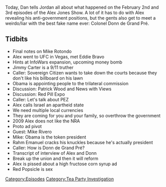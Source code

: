 {{DEFAULTSORT:
    #_EPISODE_0166:February 2-3, 2009
}}{{Episode
    | title             = February 2-3, 2009
    | caption           = [https://knowledgefight.libsyn.com/knowledge-fight-feb-2-3-2009 Listen to this episode on Libsyn]
    | episodeNumber     = 166
    | length            = 01:52:54
    | airDate           = June 4, 2018
    | coverageStartDate = February 2, 2009
    | coverageEndDate   = February 3, 2009
    | episodeType       = [[:Category:Tea Party Investigation|Tea Party Investigation]]
    | appearance        = [[Eddie Bravo]], [[Patrick Wood]], [[Mike Rivero]], [[Donn de Grand Pré]]
    | oocDrop           = I'm just average intelligence; I have brain damage; I have a chemical lobotomy
    | previousEpisode   = [[165: Rotondo, Round 2]]
    | nextEpisode       = [[167: February 4-5, 2009]]
}}

{{Stub}}

Today, Dan tells Jordan all about what happened on the February 2nd and 3rd episodes of the Alex Jones Show. A lot of it has to do with Alex revealing his anti-government positions, but the gents also get to meet a weirdo/liar with the best fake name ever: Colonel Donn de Grand Pré.

==Tidbits==

*Final notes on Mike Rotondo
*Alex went to UFC in Vegas, met Eddie Bravo
*Hints at InfoWars expansion, upcoming money bomb
*Jimmy Carter is a 9/11 truther
*Caller: Sovereign Citizen wants to take down the courts because they don't like his billboard on his lawn
*Obama is appointing people to the trilateral commission
*Discussion: Patrick Wood and News with Views
*Discussion: Red Pill Expo
*Caller: Let's talk about PEZ
*Alex calls Israel an apartheid state
*We need multiple local currencies
*They are coming for you and your family, so overthrow the government
*2009 Alex does not like the NRA
*Proto ad pivot
*Guest: Mike Rivero
*Mike: Obama is the token president
*Rahm Emanuel cracks his knuckles because he's actually president
*Caller: How is Donn de Grand Pré?
*Transcript of interview of Alex and Donn
*Break up the union and then it will reform
*Alex is pissed about a high fructose corn syrup ad
*Red Popsicle is sex

[[Category:Episodes]]
[[Category:Tea Party Investigation]]
